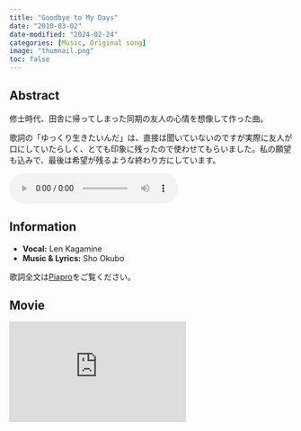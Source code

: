 ```yaml
---
title: "Goodbye to My Days"
date: "2010-03-02"
date-modified: "2024-02-24"
categories: [Music, Original song]
image: "thumnail.png"
toc: false
---
```


## Abstract

修士時代、田舎に帰ってしまった同期の友人の心情を想像して作った曲。

歌詞の「ゆっくり生きたいんだ」は、直接は聞いていないのですが実際に友人が口にしていたらしく、とても印象に残ったので使わせてもらいました。私の願望も込みで、最後は希望が残るような終わり方にしています。

<audio controlslist="nodownload" controls oncontextmenu="return false;">
   <source src="Gooobye to My Days_v5_4.mp3" type="audio/mp3">
   <p>Your browser does not support the audio element.</p>
</audio>


## Information

- **Vocal:** Len Kagamine
- **Music & Lyrics:** Sho Okubo

歌詞全文は[Piapro](https://piapro.jp/t/uIZ_)をご覧ください。


## Movie

<iframe width="312" height="176" src="https://ext.nicovideo.jp/thumb/sm9891167" scrolling="no" style="border:solid 1px #ccc;" frameborder="0"><a href="https://www.nicovideo.jp/watch/sm9891167">【鏡音レン】Goodbye to My Days【オリジナル】</a></iframe>
